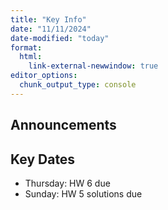 ```yaml
---
title: "Key Info"
date: "11/11/2024"
date-modified: "today"
format: 
  html:
    link-external-newwindow: true
editor_options: 
  chunk_output_type: console
---
```


## Announcements



## Key Dates

- Thursday: HW 6 due
- Sunday: HW 5 solutions due

  



